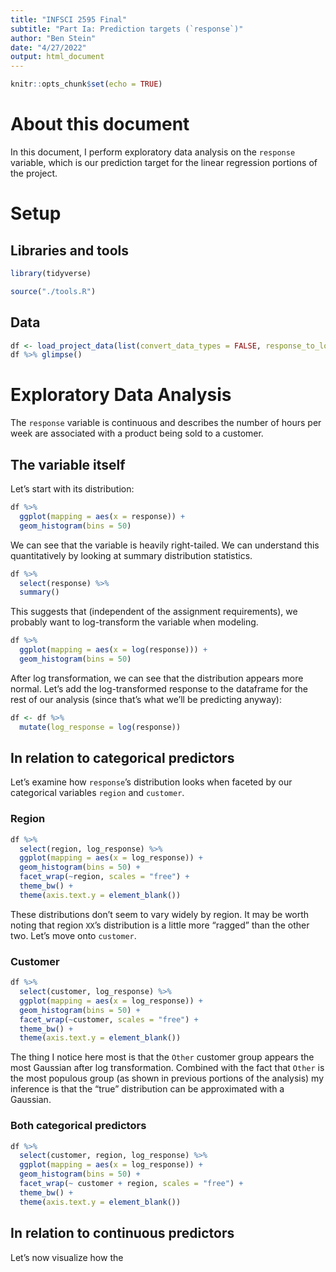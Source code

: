 ```yaml
---
title: "INFSCI 2595 Final"
subtitle: "Part Ia: Prediction targets (`response`)"
author: "Ben Stein"
date: "4/27/2022"
output: html_document
---
```


```r
knitr::opts_chunk$set(echo = TRUE)
```

# About this document

In this document, I perform exploratory data analysis on the `response` variable, which is our prediction target for the linear regression portions of the project.

# Setup

## Libraries and tools

```r
library(tidyverse)

source("./tools.R")
```

## Data

```r
df <- load_project_data(list(convert_data_types = FALSE, response_to_log = FALSE))
df %>% glimpse()
```

# Exploratory Data Analysis

The `response` variable is continuous and describes the number of hours per week are associated with a product being sold to a customer. 

## The variable itself

Let's start with its distribution:

```r
df %>%
  ggplot(mapping = aes(x = response)) +
  geom_histogram(bins = 50)
```

We can see that the variable is heavily right-tailed. We can understand this quantitatively by looking at summary distribution statistics.

```r
df %>%
  select(response) %>%
  summary()
```

This suggests that (independent of the assignment requirements), we probably want to log-transform the variable when modeling. 

```r
df %>%
  ggplot(mapping = aes(x = log(response))) +
  geom_histogram(bins = 50)
```

After log transformation, we can see that the distribution appears more normal. Let's add the log-transformed response to the dataframe for the rest of our analysis (since that's what we'll be predicting anyway):

```r
df <- df %>%
  mutate(log_response = log(response))
```


## In relation to categorical predictors

Let's examine how `response`'s distribution looks when faceted by our categorical variables `region` and `customer`. 

### Region

```r
df %>%
  select(region, log_response) %>%
  ggplot(mapping = aes(x = log_response)) + 
  geom_histogram(bins = 50) +
  facet_wrap(~region, scales = "free") + 
  theme_bw() +
  theme(axis.text.y = element_blank())
```

These distributions don't seem to vary widely by region. It may be worth noting that region `XX`'s distribution is a little more "ragged" than the other two. Let's move onto `customer`.

### Customer

```r
df %>%
  select(customer, log_response) %>%
  ggplot(mapping = aes(x = log_response)) + 
  geom_histogram(bins = 50) +
  facet_wrap(~customer, scales = "free") + 
  theme_bw() +
  theme(axis.text.y = element_blank())
```

The thing I notice here most is that the `Other` customer group appears the most Gaussian after log transformation. Combined with the fact that `Other` is the most populous group (as shown in previous portions of the analysis) my inference is that the "true" distribution can be approximated with a Gaussian.

### Both categorical predictors

```r
df %>%
  select(customer, region, log_response) %>%
  ggplot(mapping = aes(x = log_response)) + 
  geom_histogram(bins = 50) +
  facet_wrap(~ customer + region, scales = "free") + 
  theme_bw() +
  theme(axis.text.y = element_blank())

```


## In relation to continuous predictors

Let's now visualize how the 